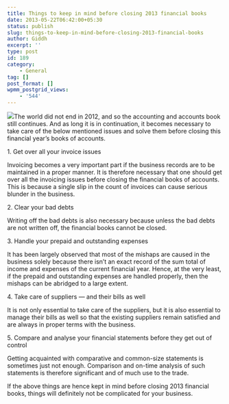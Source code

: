 ```yaml
---
title: Things to keep in mind before closing 2013 financial books
date: 2013-05-22T06:42:00+05:30
status: publish
slug: things-to-keep-in-mind-before-closing-2013-financial-books
author: Giddh
excerpt: ''
type: post
id: 189
category:
    - General
tag: []
post_format: []
wpmm_postgrid_views:
    - '544'
---
```

<img class="wp-block-image size-large" src = "https://miro.medium.com/max/460/0*F85I8Prf-eixSKtK.jpg" />The world did not end in 2012, and so the accounting and accounts book still continues. And as long it is in continuation, it becomes necessary to take care of the below mentioned issues and solve them before closing this financial year’s books of accounts.

1\. Get over all your invoice issues

Invoicing becomes a very important part if the business records are to be maintained in a proper manner. It is therefore necessary that one should get over all the invoicing issues before closing the financial books of accounts. This is because a single slip in the count of invoices can cause serious blunder in the business.

2\. Clear your bad debts

Writing off the bad debts is also necessary because unless the bad debts are not written off, the financial books cannot be closed.

3\. Handle your prepaid and outstanding expenses

It has been largely observed that most of the mishaps are caused in the business solely because there isn’t an exact record of the sum total of income and expenses of the current financial year. Hence, at the very least, if the prepaid and outstanding expenses are handled properly, then the mishaps can be abridged to a large extent.

4\. Take care of suppliers — and their bills as well

It is not only essential to take care of the suppliers, but it is also essential to manage their bills as well so that the existing suppliers remain satisfied and are always in proper terms with the business.

5\. Compare and analyse your financial statements before they get out of control

Getting acquainted with comparative and common-size statements is sometimes just not enough. Comparison and on-time analysis of such statements is therefore significant and of much use to the trade.

If the above things are hence kept in mind before closing 2013 financial books, things will definitely not be complicated for your business.